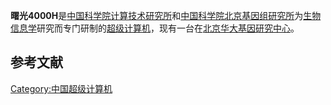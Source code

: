 {{Unreferenced|time=2013-02-04T23:56:33+00:00 }}

'''曙光4000H'''是[[中国科学院计算技术研究所|中国科学院计算技术研究所]]和[[中国科学院北京基因组研究所|中国科学院北京基因组研究所]]为[[生物信息学|生物信息学]]研究而专门研制的[[超级计算机|超级计算机]]，现有一台在[[北京华大基因研究中心|北京华大基因研究中心]]。

== 参考文献 ==
{{Reflist}}

[[Category:中国超级计算机|Category:中国超级计算机]]

{{compu-stub}}